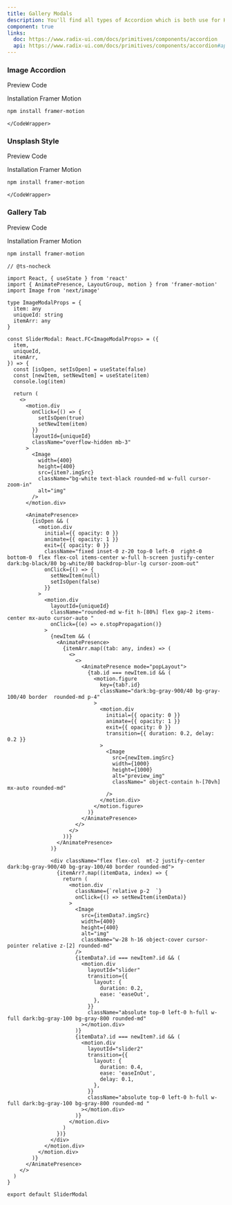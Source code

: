 ```yaml
---
title: Gallery Modals
description: You'll find all types of Accordion which is both use for HTML, REACTJS and NEXTJS
component: true
links:
  doc: https://www.radix-ui.com/docs/primitives/components/accordion
  api: https://www.radix-ui.com/docs/primitives/components/accordion#api-reference
---
```


### Image Accordion

<Tabs defaultValue="preview" className="w-full relative">
  <TabsList>
    <TabsTrigger value="preview">Preview</TabsTrigger>
    <TabsTrigger value="codesnippet">Code</TabsTrigger>
  </TabsList>
  <TabsContent value="preview">
    <ComponentPreview name="accordionModal" category="modal" />
  </TabsContent>
  <TabsContent value="codesnippet">
    <CodeWrapper noExpand={true}>
      <CodePreview name="accordionModal" category="modal" />

Installation Framer Motion

```bash
npm install framer-motion
```

    </CodeWrapper>

  </TabsContent>
</Tabs>

### Unsplash Style

<Tabs defaultValue="preview" className="w-full relative">
  <TabsList>
    <TabsTrigger value="preview">Preview</TabsTrigger>
    <TabsTrigger value="codesnippet">Code</TabsTrigger>
  </TabsList>
  <TabsContent value="preview">
    <ScreenComponentPreview name="unsplashModal" category="modal" />
  </TabsContent>
  <TabsContent value="codesnippet">
    <CodeWrapper noExpand={true}>
      <CodePreview name="unsplashModal" category="modal" />

Installation Framer Motion

```bash
npm install framer-motion
```

    </CodeWrapper>

  </TabsContent>
</Tabs>

### Gallery Tab

<Tabs defaultValue="preview" className="w-full relative">
  <TabsList>
    <TabsTrigger value="preview">Preview</TabsTrigger>
    <TabsTrigger value="codesnippet">Code</TabsTrigger>
  </TabsList>
  <TabsContent value="preview">
    <ComponentPreview name="modalSlider" category="modal" />
  </TabsContent>
  <TabsContent value="codesnippet">
    <CodeWrapper>
      <CodePreview name="modalSlider" category="modal" />

Installation Framer Motion

```bash
npm install framer-motion
```

```tsx title="slider-modal.tsx"
// @ts-nocheck

import React, { useState } from 'react'
import { AnimatePresence, LayoutGroup, motion } from 'framer-motion'
import Image from 'next/image'

type ImageModalProps = {
  item: any
  uniqueId: string
  itemArr: any
}

const SliderModal: React.FC<ImageModalProps> = ({
  item,
  uniqueId,
  itemArr,
}) => {
  const [isOpen, setIsOpen] = useState(false)
  const [newItem, setNewItem] = useState(item)
  console.log(item)

  return (
    <>
      <motion.div
        onClick={() => {
          setIsOpen(true)
          setNewItem(item)
        }}
        layoutId={uniqueId}
        className="overflow-hidden mb-3"
      >
        <Image
          width={400}
          height={400}
          src={item?.imgSrc}
          className="bg-white text-black rounded-md w-full cursor-zoom-in"
          alt="img"
        />
      </motion.div>

      <AnimatePresence>
        {isOpen && (
          <motion.div
            initial={{ opacity: 0 }}
            animate={{ opacity: 1 }}
            exit={{ opacity: 0 }}
            className="fixed inset-0 z-20 top-0 left-0  right-0 bottom-0  flex flex-col items-center w-full h-screen justify-center dark:bg-black/80 bg-white/80 backdrop-blur-lg cursor-zoom-out"
            onClick={() => {
              setNewItem(null)
              setIsOpen(false)
            }}
          >
            <motion.div
              layoutId={uniqueId}
              className="rounded-md w-fit h-[80%] flex gap-2 items-center mx-auto cursor-auto "
              onClick={(e) => e.stopPropagation()}
            >
              {newItem && (
                <AnimatePresence>
                  {itemArr.map((tab: any, index) => (
                    <>
                      <>
                        <AnimatePresence mode="popLayout">
                          {tab.id === newItem.id && (
                            <motion.figure
                              key={tab?.id}
                              className="dark:bg-gray-900/40 bg-gray-100/40 border  rounded-md p-4"
                            >
                              <motion.div
                                initial={{ opacity: 0 }}
                                animate={{ opacity: 1 }}
                                exit={{ opacity: 0 }}
                                transition={{ duration: 0.2, delay: 0.2 }}
                              >
                                <Image
                                  src={newItem.imgSrc}
                                  width={1000}
                                  height={1000}
                                  alt="preview_img"
                                  className=" object-contain h-[70vh]  mx-auto rounded-md"
                                />
                              </motion.div>
                            </motion.figure>
                          )}
                        </AnimatePresence>
                      </>
                    </>
                  ))}
                </AnimatePresence>
              )}

              <div className="flex flex-col  mt-2 justify-center dark:bg-gray-900/40 bg-gray-100/40 border rounded-md">
                {itemArr?.map((itemData, index) => {
                  return (
                    <motion.div
                      className={`relative p-2  `}
                      onClick={() => setNewItem(itemData)}
                    >
                      <Image
                        src={itemData?.imgSrc}
                        width={400}
                        height={400}
                        alt="img"
                        className="w-28 h-16 object-cover cursor-pointer relative z-[2] rounded-md"
                      />
                      {itemData?.id === newItem?.id && (
                        <motion.div
                          layoutId="slider"
                          transition={{
                            layout: {
                              duration: 0.2,
                              ease: 'easeOut',
                            },
                          }}
                          className="absolute top-0 left-0 h-full w-full dark:bg-gray-100 bg-gray-800 rounded-md"
                        ></motion.div>
                      )}
                      {itemData?.id === newItem?.id && (
                        <motion.div
                          layoutId="slider2"
                          transition={{
                            layout: {
                              duration: 0.4,
                              ease: 'easeInOut',
                              delay: 0.1,
                            },
                          }}
                          className="absolute top-0 left-0 h-full w-full dark:bg-gray-100 bg-gray-800 rounded-md "
                        ></motion.div>
                      )}
                    </motion.div>
                  )
                })}
              </div>
            </motion.div>
          </motion.div>
        )}
      </AnimatePresence>
    </>
  )
}

export default SliderModal
```

  </CodeWrapper>
  </TabsContent>
</Tabs>
